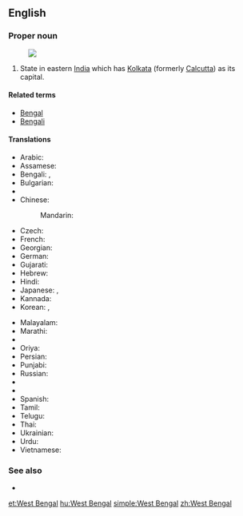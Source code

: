 ==English==
{{wikipedia}}

===Proper noun===
{{head|en|proper noun|head=[[West]] [[Bengal]]}}
[[Image:West Bengal in India (disputed hatched).svg|thumb|]]
# State in eastern [[India]] which has [[Kolkata]] (formerly [[Calcutta]]) as its capital.

====Related terms====
* [[Bengal]]
* [[Bengali]]

====Translations====
{{trans-top|state}}
* Arabic: {{t-|ar|بنغال الغربية|f|tr=banghaal al-gharbíyya}}
* Assamese: {{t|as|পশ্চিমবঙ্গ|tr=paścimbaṅga|sc=Beng}}
* Bengali: {{t-|bn|পশ্চিম বঙ্গ|tr=Pôshcim Bônggô|sc=Beng}}, {{t+|bn|পশ্চিমবঙ্গ|tr=Pôshcimbônggô|sc=Beng}}
* Bulgarian: {{t-|bg|Западна Бенгалия|f|tr=Západna Bengálija}}
* {{trreq|Chhattisgarhi}}
* Chinese:
*: Mandarin: {{t|cmn|西孟加拉邦|tr=Xī-Mèngjiālā-bāng|sc=Hani}}
* Czech: {{t-|cs|Západní Bengálsko|n}}
* French: {{t-|fr|Bengale-Occidental|m}}
* Georgian: {{t-|ka|დასავლეთი ბენგალი|sc=Geor|tr=dasavlet'i bengali}}
* German: {{t-|de|Westbengalen|n}}
* Gujarati: {{t|gu|પશ્ચિમ બંગાળ|tr=paścim baṅgāḷ|sc=Gujr}}
* Hebrew: {{t-|he|מערב בנגל}}
* Hindi: {{t+|hi|पश्चिम बंगाल|tr=paścim baṅgāl}}
* Japanese: {{t-|ja|西ベンガル州|tr=Nishi-Bengaru-shū}}, {{t-|ja|西ベンガル|tr=Nishi-Bengaru}}
* Kannada: {{t|kn|ಪಶ್ಚಿಮ ಬಂಗಾಳ|tr=paścima baṅgāḷa|sc=Knda}}
* Korean: {{t-|ko|웨스트벵골 주|tr=Weseuteu Beng-gol ju|sc=Hang}}, {{t-|ko|웨스트벵골|tr=Weseuteu Beng-gol|sc=Hang}}
{{trans-mid}}
* Malayalam: {{t|ml|പശ്ചിമ ബംഗാൾ|tr=paścima baṅgāla|sc=Mlym}}
* Marathi: {{t|mr|पश्चिम बंगाल|tr=paścim baṅgāl|sc=Deva}}
* {{trreq|Mizo}}
* Oriya: {{t-|or|ପଶ୍ଚିମ ବଙ୍ଗ|sc=Orya|tr=paścima baṅga}}
* Persian: {{t-|fa|بنگال غربی}}
* Punjabi: {{t|pa|ਪੱਛਮੀ ਬੰਗਾਲ|tr=pacchamī baṁgāl|sc=Guru}}
* Russian: {{t-|ru|Западная Бенгалия|f|tr=Západnaja Bengálija}}
* {{trreq|Santali}}
* {{trreq|Sikkimese}}
* Spanish: {{t-|es|Bengala Occidental|f}}
* Tamil: {{t|ta|மேற்கு வங்காளம்|tr=mēṟku vaṅkāḷam|sc=Taml}}
* Telugu: {{t+|te|పశ్చిమ బెంగాల్|tr=paścima beṅgāl}}
* Thai: {{t-|th|รัฐเบงกอลตะวันตก|tr=rát bayng-gor-lor dtà-wan-dtòk}}
* Ukrainian: {{t-|uk|Західний Бенгал|m|tr=Záxidnyj Benhál}}
* Urdu: {{t-|ur|مغربی بنگال}}
* Vietnamese: {{t-|vi|Tây Bengal}}
{{trans-bottom}}

===See also===
* {{list|en|states of India}}


[[et:West Bengal]]
[[hu:West Bengal]]
[[simple:West Bengal]]
[[zh:West Bengal]]